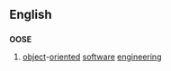 ==English==

==={{acronym}}===
'''OOSE'''

# [[Object|object]]-[[oriented]] [[software]] [[engineering]]